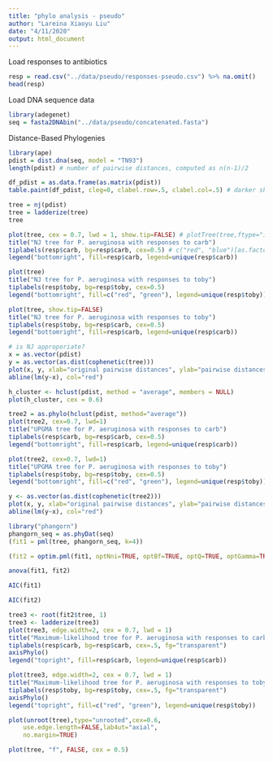 ```yaml
---
title: "phylo analysis - pseudo"
author: "Lareina Xiaoyu Liu"
date: "4/11/2020"
output: html_document
---
```


Load responses to antibiotics
```r
resp = read.csv("../data/pseudo/responses-pseudo.csv") %>% na.omit()
head(resp)
```

Load DNA sequence data
```r
library(adegenet)
seq = fasta2DNAbin("../data/pseudo/concatenated.fasta")
```

Distance-Based Phylogenies
```r
library(ape)
pdist = dist.dna(seq, model = "TN93") 
length(pdist) # number of pairwise distances, computed as n(n-1)/2
```

```r
df_pdist = as.data.frame(as.matrix(pdist))
table.paint(df_pdist, cleg=0, clabel.row=.5, clabel.col=.5) # darker shades of gray mean a larger distance 
```

```r
tree = nj(pdist)
tree = ladderize(tree)
tree 
```

```r
plot(tree, cex = 0.7, lwd = 1, show.tip=FALSE) # plotTree(tree,ftype="i",fsize=0.6,lwd=1)
title("NJ tree for P. aeruginosa with responses to carb")
tiplabels(resp$carb, bg=resp$carb, cex=0.5) # c("red", "blue")[as.factor(resp$carb)]
legend("bottomright", fill=resp$carb, legend=unique(resp$carb))
```

```r
plot(tree) 
title("NJ tree for P. aeruginosa with responses to toby")
tiplabels(resp$toby, bg=resp$toby, cex=0.5)
legend("bottomright", fill=c("red", "green"), legend=unique(resp$toby))
```

```r
plot(tree, show.tip=FALSE) 
title("NJ tree for P. aeruginosa with responses to toby")
tiplabels(resp$toby, bg=resp$carb, cex=0.5)
legend("bottomright", fill=resp$carb, legend=unique(resp$carb))
```

```r
# is NJ approporiate?
x = as.vector(pdist)
y = as.vector(as.dist(cophenetic(tree)))
plot(x, y, xlab="original pairwise distances", ylab="pairwise distances on the tree", main="NJ's goodness of fit", pch=20, col=transp("black",.1), cex=3)
abline(lm(y~x), col="red")
```

```r
h_cluster <- hclust(pdist, method = "average", members = NULL)
plot(h_cluster, cex = 0.6)
```

```r
tree2 = as.phylo(hclust(pdist, method="average"))
plot(tree2, cex=0.7, lwd=1)
title("UPGMA tree for P. aeruginosa with responses to carb")
tiplabels(resp$carb, bg=resp$carb, cex=0.5)
legend("bottomright", fill=resp$carb, legend=unique(resp$carb))
```

```r
plot(tree2, cex=0.7, lwd=1)
title("UPGMA tree for P. aeruginosa with responses to toby")
tiplabels(resp$toby, bg=resp$toby, cex=0.5)
legend("bottomright", fill=c("red", "green"), legend=unique(resp$toby))
```

```r
y <- as.vector(as.dist(cophenetic(tree2)))
plot(x, y, xlab="original pairwise distances", ylab="pairwise distances on the tree", main="UPGMA's goodness of fit", pch=20, col=transp("black",.1), cex=3)
abline(lm(y~x), col="red")
```

```r
library("phangorn")
phangorn_seq = as.phyDat(seq)
(fit1 = pml(tree, phangorn_seq, k=4))
```

```r
(fit2 = optim.pml(fit1, optNni=TRUE, optBf=TRUE, optQ=TRUE, optGamma=TRUE)) #upgrade by optimizing the tree
```

```r
anova(fit1, fit2)
```

```r
AIC(fit1)
```

```r
AIC(fit2)
```

```r
tree3 <- root(fit2$tree, 1)
tree3 <- ladderize(tree3)
plot(tree3, edge.width=2, cex = 0.7, lwd = 1)
title("Maximum-likelihood tree for P. aeruginosa with responses to carb")
tiplabels(resp$carb, bg=resp$carb, cex=.5, fg="transparent")
axisPhylo()
legend("topright", fill=resp$carb, legend=unique(resp$carb))
```

```r
plot(tree3, edge.width=2, cex = 0.7, lwd = 1)
title("Maximum-likelihood tree for P. aeruginosa with responses to toby")
tiplabels(resp$toby, bg=resp$toby, cex=.5, fg="transparent")
axisPhylo()
legend("topright", fill=c("red", "green"), legend=unique(resp$toby))
```

```r
plot(unroot(tree),type="unrooted",cex=0.6,
    use.edge.length=FALSE,lab4ut="axial",
    no.margin=TRUE)
```

```r
plot(tree, "f", FALSE, cex = 0.5)
```







